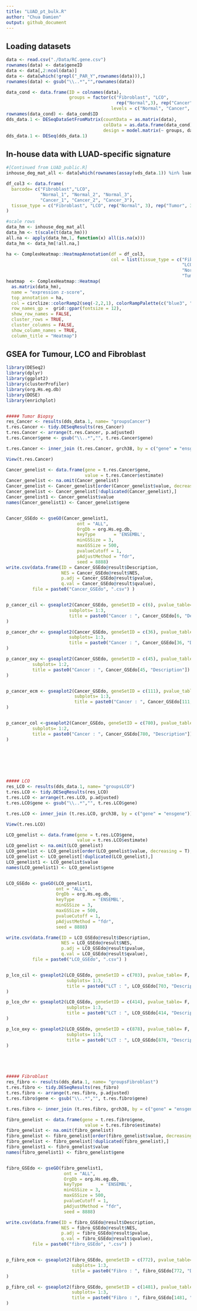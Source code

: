 ```yaml
---
title: "LUAD_pt_bulk.R"
author: "Chua Damien"
output: github_document
---
```



## Loading datasets
```r

data <- read.csv("./Data/RC.gene.csv")
rownames(data) <- data$geneID
data <- data[,2:ncol(data)]
data <- data[which(!grepl("_PAR_Y",rownames(data))),]
rownames(data) <- gsub("\\..*","",rownames(data))

data_cond <- data.frame(ID = colnames(data),
                        groups = factor(c("Fibroblast", "LCO",
                                          rep("Normal",3), rep("Cancer", 3)),  
                                        levels = c("Normal", "Cancer", "Fibroblast", "LCO")) )
rownames(data_cond) <- data_cond$ID
dds_data.1 <- DESeqDataSetFromMatrix(countData = as.matrix(data), 
                                     colData = as.data.frame(data_cond),
                                     design = model.matrix(~ groups, data_cond))
dds_data.1 <- DESeq(dds_data.1)

```

## In-house data with LUAD-specific signature
```r
#[Continued from LUAD_public.R]
inhouse_deg_mat_all <- data[which(rownames(assay(vds_data.1)) %in% luad_unique_DEG_ens), ]

df_col3 <- data.frame(
  barcode= c("Fibroblast","LCO",
             "Normal_1", "Normal_2", "Normal_3",
             "Cancer_1", "Cancer_2", "Cancer_3"),
  tissue_type = c("Fibroblast", "LCO", rep("Normal", 3), rep("Tumor", 3))
)

#scale rows
data_hm <- inhouse_deg_mat_all
data_hm <- t(scale(t(data_hm)))
all.na <- apply(data_hm,1, function(x) all(is.na(x)))
data_hm <- data_hm[!all.na,]

ha <- ComplexHeatmap::HeatmapAnnotation(df = df_col3,
                                        col = list(tissue_type = c("Fibroblast" ="orange",
                                                                   "LCO" = "pink",
                                                                   "Normal" = "black",
                                                                   "Tumor" = "red")))
heatmap  <- ComplexHeatmap::Heatmap(
  as.matrix(data_hm),
  name = "expression z-score",
  top_annotation = ha,
  col = circlize::colorRamp2(seq(-2,2,1), colorRampPalette(c("blue3", "white", "red3"))(n = 5)),
  row_names_gp =  grid::gpar(fontsize = 12),
  show_row_names = FALSE,
  cluster_rows = TRUE,
  cluster_columns = FALSE,
  show_column_names = TRUE,
  column_title = "Heatmap")


```


## GSEA for Tumour, LCO and Fibroblast
```r

library(DESeq2)
library(dplyr)
library(ggplot2)
library(clusterProfiler)
library(org.Hs.eg.db)
library(DOSE)
library(enrichplot)


##### Tumor Biopsy
res_Cancer <- results(dds_data.1, name= "groupsCancer")
t.res.Cancer <- tidy.DESeqResults(res_Cancer)
t.res.Cancer <- arrange(t.res.Cancer, p.adjusted)
t.res.Cancer$gene <- gsub("\\..*","", t.res.Cancer$gene)

t.res.Cancer <- inner_join (t.res.Cancer, grch38, by = c("gene" = "ensgene"))

View(t.res.Cancer)

Cancer_genelist <- data.frame(gene = t.res.Cancer$gene,
                              value = t.res.Cancer$estimate)
Cancer_genelist <- na.omit(Cancer_genelist)
Cancer_genelist <- Cancer_genelist[order(Cancer_genelist$value, decreasing = T),]
Cancer_genelist <- Cancer_genelist[!duplicated(Cancer_genelist),]
Cancer_genelist1 <- Cancer_genelist$value
names(Cancer_genelist1) <- Cancer_genelist$gene


Cancer_GSEdo <- gseGO(Cancer_genelist1,
                           ont = "ALL",
                           OrgDb = org.Hs.eg.db,
                           keyType       = 'ENSEMBL',
                           minGSSize = 3,
                           maxGSSize = 500,
                           pvalueCutoff = 1,
                           pAdjustMethod = "fdr",
                           seed = 8888)
write.csv(data.frame(ID = Cancer_GSEdo@result$Description,
                     NES = Cancer_GSEdo@result$NES,
                     p.adj = Cancer_GSEdo@result$pvalue,
                     q.val = Cancer_GSEdo@result$qvalue),
          file = paste0("Cancer_GSEdo", ".csv") )


p_cancer_cil <- gseaplot2(Cancer_GSEdo, geneSetID = c(6), pvalue_table= F,
                        subplots= 1:3,
                        title = paste0("Cancer : ", Cancer_GSEdo[6, "Description"])
)

p_cancer_chr <- gseaplot2(Cancer_GSEdo, geneSetID = c(36), pvalue_table= F,
                        subplots= 1:3,
                        title = paste0("Cancer : ", Cancer_GSEdo[36, "Description"])
)

p_cancer_oxy <- gseaplot2(Cancer_GSEdo, geneSetID = c(45), pvalue_table= T,
          subplots= 1:2,
          title = paste0("Cancer : ", Cancer_GSEdo[45, "Description"])
)


p_cancer_ecm <- gseaplot2(Cancer_GSEdo, geneSetID = c(111), pvalue_table= F,
                          subplots= 1:3,
                          title = paste0("Cancer : ", Cancer_GSEdo[111, "Description"])
)


p_cancer_col <-gseaplot2(Cancer_GSEdo, geneSetID = c(780), pvalue_table= T,
          subplots= 1:2,
          title = paste0("Cancer : ", Cancer_GSEdo[780, "Description"])
)
  






##### LCO
res_LCO <- results(dds_data.1, name= "groupsLCO")
t.res.LCO <- tidy.DESeqResults(res_LCO)
t.res.LCO <- arrange(t.res.LCO, p.adjusted)
t.res.LCO$gene <- gsub("\\..*","", t.res.LCO$gene)

t.res.LCO <- inner_join (t.res.LCO, grch38, by = c("gene" = "ensgene"))

View(t.res.LCO)

LCO_genelist <- data.frame(gene = t.res.LCO$gene,
                           value = t.res.LCO$estimate)
LCO_genelist <- na.omit(LCO_genelist)
LCO_genelist <- LCO_genelist[order(LCO_genelist$value, decreasing = T),]
LCO_genelist <- LCO_genelist[!duplicated(LCO_genelist),]
LCO_genelist1 <- LCO_genelist$value
names(LCO_genelist1) <- LCO_genelist$gene


LCO_GSEdo <- gseGO(LCO_genelist1,
                   ont = "ALL",
                   OrgDb = org.Hs.eg.db,
                   keyType       = 'ENSEMBL',
                   minGSSize = 3,
                   maxGSSize = 500,
                   pvalueCutoff = 1,
                   pAdjustMethod = "fdr",
                   seed = 8888)

write.csv(data.frame(ID = LCO_GSEdo@result$Description,
                     NES = LCO_GSEdo@result$NES,
                     p.adj = LCO_GSEdo@result$pvalue,
                     q.val = LCO_GSEdo@result$qvalue),
          file = paste0("LCO_GSEdo", ".csv") )


p_lco_cil <- gseaplot2(LCO_GSEdo, geneSetID = c(703), pvalue_table= F,
                       subplots= 1:3,
                       title = paste0("LCT : ", LCO_GSEdo[703, "Description"])
)

p_lco_chr <- gseaplot2(LCO_GSEdo, geneSetID = c(414), pvalue_table= F,
                       subplots= 1:3,
                       title = paste0("LCT : ", LCO_GSEdo[414, "Description"])
)

p_lco_oxy <- gseaplot2(LCO_GSEdo, geneSetID = c(878), pvalue_table= F,
                       subplots= 1:3,
                       title = paste0("LCT : ", LCO_GSEdo[878, "Description"])
)





##### Fibroblast 
res_fibro <- results(dds_data.1, name= "groupsFibroblast")
t.res.fibro <- tidy.DESeqResults(res_fibro)
t.res.fibro <- arrange(t.res.fibro, p.adjusted)
t.res.fibro$gene <- gsub("\\..*","", t.res.fibro$gene)

t.res.fibro <- inner_join (t.res.fibro, grch38, by = c("gene" = "ensgene"))

fibro_genelist <- data.frame(gene = t.res.fibro$gene,
                              value = t.res.fibro$estimate)
fibro_genelist <- na.omit(fibro_genelist)
fibro_genelist <- fibro_genelist[order(fibro_genelist$value, decreasing = T),]
fibro_genelist <- fibro_genelist[!duplicated(fibro_genelist),]
fibro_genelist1 <- fibro_genelist$value
names(fibro_genelist1) <- fibro_genelist$gene


fibro_GSEdo <- gseGO(fibro_genelist1,
                      ont = "ALL",
                      OrgDb = org.Hs.eg.db,
                      keyType       = 'ENSEMBL',
                      minGSSize = 3,
                      maxGSSize = 500,
                      pvalueCutoff = 1,
                      pAdjustMethod = "fdr",
                      seed = 8888)

write.csv(data.frame(ID = fibro_GSEdo@result$Description,
                     NES = fibro_GSEdo@result$NES,
                     p.adj = fibro_GSEdo@result$pvalue,
                     q.val = fibro_GSEdo@result$qvalue),
          file = paste0("fibro_GSEdo", ".csv") )


p_fibro_ecm <- gseaplot2(fibro_GSEdo, geneSetID = c(772), pvalue_table= F,
                         subplots= 1:3,
                         title = paste0("Fibro : ", fibro_GSEdo[772, "Description"])
)

p_fibro_col <- gseaplot2(fibro_GSEdo, geneSetID = c(1481), pvalue_table= F,
                         subplots= 1:3,
                         title = paste0("Fibro : ", fibro_GSEdo[1481, "Description"])
)


```

